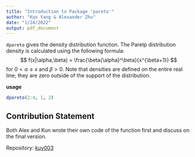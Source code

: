 ```yaml
---
title: "Introduction to Package 'pareto'"
author: "Kun Yang & Alexander Zhu"
date: "1/24/2022"
output: pdf_document
---
```


`dpareto` gives the density distribution function. The Paretp distribution density is calculated using the following formula: $$ f(x|\alpha,\beta) = \frac{\beta{\alpha}^\beta}{x^{\beta+1}} $$
for $0<\alpha\leq x$ and $\beta>0$. Note that densities are defined on the entire real line; they are zero outside of the support of the distribution.

**usage**
```r
dpareto(2:4, 1, 2)
```

## Contribution Statement

Both Alex and Kun wrote their own code of the function first and discuss on the final version.

Repository: [kuy003](https://github.com/Kun-Yang-003/FMPH291_WI22_A00_kuy003.git)


